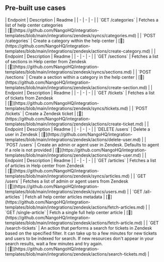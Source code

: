 
## Pre-built use cases

<AccordionGroup>


<Accordion title="Categories">
| Endpoint | Description | Readme |
| - | - | - |
| `GET /categories` | Fetches a list of help center categories<br /> | [🔗](https://github.com/NangoHQ/integration-templates/blob/main/integrations/zendesk/syncs/categories.md) |
| `POST /categories` | Create a category within the help center | [🔗](https://github.com/NangoHQ/integration-templates/blob/main/integrations/zendesk/actions/create-category.md) |
</Accordion>


<Accordion title="Sections">
| Endpoint | Description | Readme |
| - | - | - |
| `GET /sections` | Fetches a list of sections in Help center from Zendesk<br /> | [🔗](https://github.com/NangoHQ/integration-templates/blob/main/integrations/zendesk/syncs/sections.md) |
| `POST /sections` | Create a section within a category in the help center | [🔗](https://github.com/NangoHQ/integration-templates/blob/main/integrations/zendesk/actions/create-section.md) |
</Accordion>


<Accordion title="Tickets">
| Endpoint | Description | Readme |
| - | - | - |
| `GET /tickets` | Fetches a list of tickets from Zendesk<br /> | [🔗](https://github.com/NangoHQ/integration-templates/blob/main/integrations/zendesk/syncs/tickets.md) |
| `POST /tickets` | Create a Zendesk ticket | [🔗](https://github.com/NangoHQ/integration-templates/blob/main/integrations/zendesk/actions/create-ticket.md) |
</Accordion>


<Accordion title="Users">
| Endpoint | Description | Readme |
| - | - | - |
| `DELETE /users` | Delete a user in Zendesk | [🔗](https://github.com/NangoHQ/integration-templates/blob/main/integrations/zendesk/actions/delete-user.md) |
| `POST /users` | Create an admin or agent user in Zendesk. Defaults to agent if a role is not provided | [🔗](https://github.com/NangoHQ/integration-templates/blob/main/integrations/zendesk/actions/create-user.md) |
</Accordion>


<Accordion title="Others">
| Endpoint | Description | Readme |
| - | - | - |
| `GET /articles` | Fetches a list of articles in Help center from Zendesk<br /> | [🔗](https://github.com/NangoHQ/integration-templates/blob/main/integrations/zendesk/syncs/articles.md) |
| `GET /users` | Fetches a list of admin or agent users from Zendesk<br /> | [🔗](https://github.com/NangoHQ/integration-templates/blob/main/integrations/zendesk/syncs/users.md) |
| `GET /all-articles` | Fetch all help center articles metadata | [🔗](https://github.com/NangoHQ/integration-templates/blob/main/integrations/zendesk/actions/fetch-articles.md) |
| `GET /single-article` | Fetch a single full help center article | [🔗](https://github.com/NangoHQ/integration-templates/blob/main/integrations/zendesk/actions/fetch-article.md) |
| `GET /search-tickets` | An action that performs a search for tickets in Zendesk based on the specified filter. It can take up to a few minutes for new tickets and users to be indexed for search. If new resources don't appear in your search results, wait a few minutes and try again.<br /> | [🔗](https://github.com/NangoHQ/integration-templates/blob/main/integrations/zendesk/actions/search-tickets.md) |
</Accordion>

</AccordionGroup>
